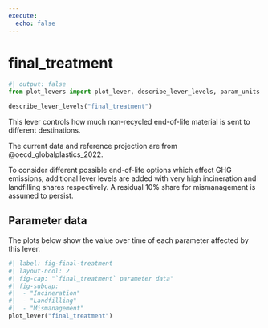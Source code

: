 ```yaml
---
execute:
  echo: false
---
```


# final_treatment

```python
#| output: false
from plot_levers import plot_lever, describe_lever_levels, param_units
```

```python
describe_lever_levels("final_treatment")
```

This lever controls how much non-recycled end-of-life material is sent to different destinations.

The current data and reference projection are from @oecd_globalplastics_2022.

To consider different possible end-of-life options which effect GHG emissions, additional lever levels are added with very high incineration and landfilling shares respectively.  A residual 10% share for mismanagement is assumed to persist.

## Parameter data

The plots below show the value over time of each parameter affected by this lever.

```python
#| label: fig-final-treatment
#| layout-ncol: 2
#| fig-cap: "`final_treatment` parameter data"
#| fig-subcap:
#|  - "Incineration"
#|  - "Landfilling"
#|  - "Mismanagement"
plot_lever("final_treatment")
```
